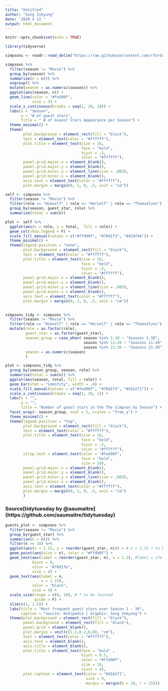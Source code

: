 ```yaml
---
title: "Untitled"
author: "Sung Inkyung"
date: '2020 4 12 '
output: html_document
---
```


```r
knitr::opts_chunk$set(echo = TRUE)
```

```r
library(tidyverse)

simpsons <- readr::read_delim("https://raw.githubusercontent.com/rfordatascience/tidytuesday/master/data/2019/2019-08-27/simpsons-guests.csv", delim = "|", quote = "")

```
```r
simpsons %>% 
  filter(season != "Movie") %>% 
  group_by(season) %>% 
  summarise(n = n()) %>% 
  ungroup() %>% 
  mutate(season = as.numeric(season)) %>% 
  ggplot(aes(season, n)) +
  geom_line(color = "#fed90f",
            size = 3) +
  scale_x_continuous(breaks = seq(1, 30, 10)) +
  labs(x = "Season",
       y = "# of guest stars",
       title = " # of Guuest Stars Appearance per Season") +
  theme_minimal() +
  theme(
        plot.background = element_rect(fill = "black"),
        text = element_text(color = "#ffffff"),
        plot.title = element_text(size = 16,
                                  face = "bold",
                                  hjust = .5,
                                  color = "#ffffff"),
        panel.grid.major.x = element_blank(),
        panel.grid.major.y = element_blank(),
        panel.grid.minor.y = element_line(size = .003),
        panel.grid.minor.x = element_blank(),
        axis.text = element_text(color = "#ffffff"),
        plot.margin = margin(0, 1, 0, .5, unit = "cm"))
```



```r
self <- simpsons %>% 
  filter(season != "Movie") %>% 
  filter(role == "Himself" | role == "Herself" | role == "Themselves") %>% 
  group_by(season, guest_star, role) %>% 
  summarize(total = sum(n))

plot <- self %>% 
  ggplot(aes(x = role, y = total,  fill = role)) +
  geom_col(show.legend = F) +
  scale_fill_manual(values = c("#ffd90f", "#70d1f3", "#424f46")) +
  theme_minimal() +
  theme(legend.position = "none",
        plot.background = element_rect(fill = "black"),
        text = element_text(color = "#ffffff"),
        plot.title = element_text(size = 16,
                                  face = "bold",
                                  hjust = .5,
                                  color = "#ffffff"),
        panel.grid.major.x = element_blank(),
        panel.grid.major.y = element_blank(),
        panel.grid.minor.y = element_line(size = .003),
        panel.grid.minor.x = element_blank(),
        axis.text = element_text(color = "#ffffff"),
        plot.margin = margin(0, 1, 0, .5, unit = "cm"))
  
```
```r
simpsons_tidy <- simpsons %>% 
  filter(season != "Movie") %>% 
  filter(role == "Himself" | role == "Herself" | role == "Themselves") %>% 
  mutate(role = as.factor(role),
         guest_star = as.factor(guest_star),
         season_group = case_when( season %in% 1:10 ~ "Seasons 1-10",
                                   season %in% 11:20 ~ "Seasons 11-20",
                                   season %in% 21:30 ~ "Seasons 21-30"), 
         season = as.numeric(season)
         )

```


```r
plot <- simpsons_tidy %>% 
  group_by(season_group, season, role) %>% 
  summarise(total = sum(n)) %>% 
  ggplot(aes(season, total, fill = role)) +
  geom_bar(stat = "identity", width = .6) +
  scale_fill_manual(values = c("#fed90f", "#70d1f3", "#d1b271")) +
  scale_x_continuous(breaks = seq(1, 30, 1)) +
  labs(x = "",
       y = "",
       title = "Number of guest stars in the The Simpson by Season") +
  facet_wrap(~ season_group, ncol = 1, scales = "free_y") +
  theme_minimal() +
  theme(legend.position = "top",
        plot.background = element_rect(fill = "black"),
        text = element_text(color = "#ffffff"),
        plot.title = element_text(size = 16,
                                  face = "bold",
                                  hjust = .5,
                                  color = "#ffffff"),
        strip.text = element_text(color = "#fed90f",
                                  face = "bold",
                                  size = 10),
        panel.grid.major.x = element_blank(),
        panel.grid.major.y = element_blank(),
        panel.grid.minor.y = element_line(size = .003),
        panel.grid.minor.x = element_blank(),
        axis.text = element_text(color = "#ffffff"),
        plot.margin = margin(0, 1, 0, .5, unit = "cm")
        )
```

### Source[tidytuesday by @aaumaitre]  (https://github.com/aaumaitre/tidytuesday)
```r
guests_plot <- simpsons %>% 
  filter(season != "Movie") %>% 
  group_by(guest_star) %>% 
  summarise(n = n()) %>% 
  filter(n >= 10) %>% 
  ggplot(aes(x = 1.15, y = reorder(guest_star, n))) + # x = 1.15 ? to be learned
  geom_point(aes(size = n), color = "#ffd90f") +
  geom_text(aes(label = reorder(guest_star, n), x = 1.2), #label = ifelse(n > 150, paste0(n, "\ntimes"), n),
            hjust = 0, 
            color = "#70d1fe",
            size = 4) +
  geom_text(aes(label = n,
                x = 1.15),
            color = "black", 
            size = 4) +
  scale_size(range = c(6, 16), # ? to be learned
             guide = F) +
  xlim(c(1, 1.5)) +
  labs(title = "Most frequent guest stars over Season 1 - 30",
       caption = "Source: Wikipedia | Graphic: Sung Inkyung") +
  theme(plot.background = element_rect(fill = "black"),
        panel.background = element_rect(fill = "black"),
        panel.grid = element_blank(),
        plot.margin = unit(c(1.2,0.2,0,0), "cm"),
        text = element_text(color = "#ffffff"),
        axis.text = element_blank(),
        axis.title = element_blank(),
        plot.title = element_text(face = "bold" ,
                                  hjust = 0.5,
                                  color = "#ffd90f",
                                  size = 16,
                                  vjust = 4),
        plot.caption = element_text(color = "#d1b271",
                                    size = 9,
                                    margin = margin(b = 10, r = 15)))
  
```

